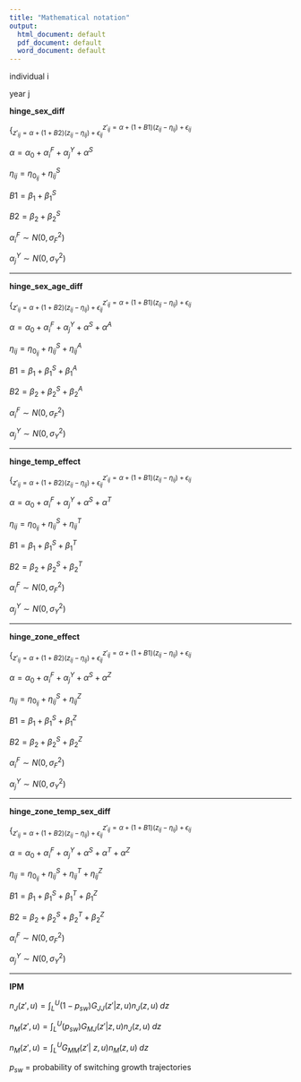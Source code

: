 ```yaml
---
title: "Mathematical notation"
output:
  html_document: default
  pdf_document: default
  word_document: default
---
```

individual i

year j


**hinge_sex_diff**




$\{^{z'_{ij} = \alpha + \left(1 + B1\right)\left(z_{ij} - \eta_{ij}\right) + \epsilon_{ij}}_{z'_{ij} = \alpha + \left(1 + B2\right)\left(z_{ij} - \eta_{ij}\right) + \epsilon_{ij}}$ 

$\alpha = \alpha_0 + \alpha_i^F + \alpha_j^Y +\alpha^S$

$\eta_{ij} = \eta_{0_{ij}} + \eta^S_{ij}$

$B1 = \beta_1 + \beta_1^S$

$B2 = \beta_2 + \beta_2^S$

$\alpha_{i}^{F} \sim N\left(0, \sigma^2_F\right)$

$\alpha_{j}^{Y} \sim N\left(0, \sigma^2_Y\right)$



*************

**hinge_sex_age_diff**

$\{^{z'_{ij} = \alpha + \left(1 + B1\right)\left(z_{ij} - \eta_{ij}\right) + \epsilon_{ij}}_{z'_{ij} = \alpha + \left(1 + B2\right)\left(z_{ij} - \eta_{ij}\right) + \epsilon_{ij}}$ 

$\alpha = \alpha_0 + \alpha_i^F + \alpha_j^Y +\alpha^S+ \alpha^A$

$\eta_{ij} = \eta_{0_{ij}} + \eta^S_{ij} + \eta^A_{ij}$

$B1 = \beta_1 + \beta_1^S + \beta_1^A$

$B2 = \beta_2 + \beta_2^S + \beta_2^A$

$\alpha_{i}^{F} \sim N\left(0, \sigma^2_F\right)$

$\alpha_{j}^{Y} \sim N\left(0, \sigma^2_Y\right)$


***************

**hinge_temp_effect**

$\{^{z'_{ij} = \alpha + \left(1 + B1\right)\left(z_{ij} - \eta_{ij}\right) + \epsilon_{ij}}_{z'_{ij} = \alpha + \left(1 + B2\right)\left(z_{ij} - \eta_{ij}\right) + \epsilon_{ij}}$ 

$\alpha = \alpha_0 + \alpha_i^F + \alpha_j^Y +\alpha^S+ \alpha^T$

$\eta_{ij} = \eta_{0_{ij}} + \eta^S_{ij} + \eta^T_{ij}$

$B1 = \beta_1 + \beta_1^S + \beta_1^T$

$B2 = \beta_2 + \beta_2^S + \beta_2^T$

$\alpha_{i}^{F} \sim N\left(0, \sigma^2_F\right)$

$\alpha_{j}^{Y} \sim N\left(0, \sigma^2_Y\right)$

***************

**hinge_zone_effect**

$\{^{z'_{ij} = \alpha + \left(1 + B1\right)\left(z_{ij} - \eta_{ij}\right) + \epsilon_{ij}}_{z'_{ij} = \alpha + \left(1 + B2\right)\left(z_{ij} - \eta_{ij}\right) + \epsilon_{ij}}$ 

$\alpha = \alpha_0 + \alpha_i^F + \alpha_j^Y +\alpha^S+ \alpha^Z$

$\eta_{ij} = \eta_{0_{ij}} + \eta^S_{ij} + \eta^Z_{ij}$

$B1 = \beta_1 + \beta_1^S + \beta_1^Z$

$B2 = \beta_2 + \beta_2^S + \beta_2^Z$

$\alpha_{i}^{F} \sim N\left(0, \sigma^2_F\right)$

$\alpha_{j}^{Y} \sim N\left(0, \sigma^2_Y\right)$

***************

**hinge_zone_temp_sex_diff**

$\{^{z'_{ij} = \alpha + \left(1 + B1\right)\left(z_{ij} - \eta_{ij}\right) + \epsilon_{ij}}_{z'_{ij} = \alpha + \left(1 + B2\right)\left(z_{ij} - \eta_{ij}\right) + \epsilon_{ij}}$ 

$\alpha = \alpha_0 + \alpha_i^F + \alpha_j^Y +\alpha^S+ \alpha^T + \alpha^Z$

$\eta_{ij} = \eta_{0_{ij}} + \eta^S_{ij} + \eta^T_{ij} + \eta^Z_{ij}$

$B1 = \beta_1 + \beta_1^S + \beta_1^T + \beta_1^Z$

$B2 = \beta_2 + \beta_2^S + \beta_2^T + \beta_2^Z$

$\alpha_{i}^{F} \sim N\left(0, \sigma^2_F\right)$

$\alpha_{j}^{Y} \sim N\left(0, \sigma^2_Y\right)$

***************
**IPM**

$n_{J}\left(z',u\right) = \int_{L}^{U} \left(1- p_{sw}\right) G_{JJ}\left(z'| z, u\right)n_{J}(z,u) \; dz$

$n_{M}\left(z',u\right) = \int_{L}^{U} \left(p_{sw}\right)G_{MJ}\left(z'| z, u\right)n_{J}(z,u) \; dz$

$n_{M}\left(z',u\right) = \int_{L}^{U} G_{MM}\left(z'|\ z, u\right)n_{M}(z,u) \; dz$


$p_{sw}$ = probability of switching growth trajectories





